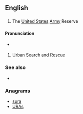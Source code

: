 {{also|usar}}
==English==

==={{initialism-old|en}}===
{{head|en}}

# The [[United States]] [[Army]] Reserve

==={{acronym-old|en}}===

====Pronunciation====
* {{a|US}} {{enPR|yōō'-sär}} {{IPA|/'ju.sɑɹ/|lang=en}}

# [[urban|Urban]] [[search and rescue|Search and Rescue]]

===See also===
* {{pedialite}}

===Anagrams===
* [[sura#English|sura]]
* [[URAs#English|URAs]]